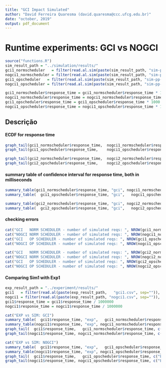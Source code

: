 ```yaml
---
title: "GCI Impact Simulated"
author: "David Ferreira Quaresma (david.quaresma@ccc.ufcg.edu.br)"
date: "october, 2019"
output: pdf_document
---
```


# Runtime experiments: GCI vs NOGCI
```r
source("functions.R")
sim_result_path = "../simulation/results/"
gci1_normscheduler   = filter(read.al.sim(paste(sim_result_path, "sim-pp-gci1-normscheduler-reqs", ".csv", sep="")), status == 200)
nogci1_normscheduler = filter(read.al.sim(paste(sim_result_path, "sim-pp-nogci1-normscheduler-reqs", ".csv", sep="")), status == 200)
gci1_opscheduler   = filter(read.al.sim(paste(sim_result_path, "sim-pp-gci1-opscheduler-reqs", ".csv", sep="")), status == 200)
nogci1_opscheduler = filter(read.al.sim(paste(sim_result_path, "sim-pp-nogci1-opscheduler-reqs", ".csv", sep="")), status == 200)

gci1_normscheduler$response_time = gci1_normscheduler$response_time * 1000
nogci1_normscheduler$response_time = nogci1_normscheduler$response_time * 1000
gci1_opscheduler$response_time = gci1_opscheduler$response_time * 1000
nogci1_opscheduler$response_time = nogci1_opscheduler$response_time * 1000
```

## Descrição


#### ECDF for response time
```r
graph_tail(gci1_normscheduler$response_time,  nogci1_normscheduler$response_time, c("GCI", "NOGCI"), title="THUMBNAILATOR ECDF RESPONSE TIME - NORM SCHEDULER", x_limit_sup=100)
graph_tail(gci1_opscheduler$response_time,    nogci1_opscheduler$response_time,   c("GCI", "NOGCI"), title="THUMBNAILATOR ECDF RESPONSE TIME -   OP SCHEDULER", x_limit_sup=100)

graph_tail(gci2_normscheduler$response_time,  nogci2_normscheduler$response_time, c("GCI", "NOGCI"), title="THUMBNAILATOR ECDF RESPONSE TIME - NORM SCHEDULER", x_limit_sup=100)
graph_tail(gci2_opscheduler$response_time,    nogci2_opscheduler$response_time,   c("GCI", "NOGCI"), title="THUMBNAILATOR ECDF RESPONSE TIME -   OP SCHEDULER", x_limit_sup=100)
```

#### summary table of confidence interval for response time, both in milliseconds
```r
summary_table(gci1_normscheduler$response_time, "gci", nogci1_normscheduler$response_time, "nogci")
summary_table(  gci1_opscheduler$response_time, "gci",   nogci1_opscheduler$response_time, "nogci")

summary_table(gci2_normscheduler$response_time, "gci", nogci2_normscheduler$response_time, "nogci")
summary_table(  gci2_opscheduler$response_time, "gci",   nogci2_opscheduler$response_time, "nogci")
```

#### checking errors
```r
cat("GCI   NORM SCHEDULER - number of simulated reqs: ", NROW(gci1_normscheduler$response_time), "\n")
cat("NOGCI NORM SCHEDULER - number of simulated reqs: ", NROW(nogci1_normscheduler$response_time), "\n")
cat("GCI   OP SCHEDULER - number of simulated reqs: ", NROW(gci1_opscheduler$response_time), "\n")
cat("NOGCI OP SCHEDULER - number of simulated reqs: ", NROW(nogci1_opscheduler$response_time), "\n")

cat("GCI   NORM SCHEDULER - number of simulated reqs: ", NROW(gci2_normscheduler$response_time), "\n")
cat("NOGCI NORM SCHEDULER - number of simulated reqs: ", NROW(nogci2_normscheduler$response_time), "\n")
cat("GCI   OP SCHEDULER - number of simulated reqs: ", NROW(gci2_opscheduler$response_time), "\n")
cat("NOGCI OP SCHEDULER - number of simulated reqs: ", NROW(nogci2_opscheduler$response_time), "\n")
```

#### Comparing Sim1 with Exp1
```r
exp_result_path = "../experiment/results/"
gci1   = filter(read.al(paste(exp_result_path,   "gci1.csv", sep="")), status == 200)
nogci1 = filter(read.al(paste(exp_result_path, "nogci1.csv", sep="")), status == 200)
gci1$response_time = gci1$response_time / 1000000
nogci1$response_time = nogci1$response_time / 1000000

cat("EXP vs SIM: GCI")
summary_table(  gci1$response_time, "exp",   gci1_normscheduler$response_time, "sim")
summary_table(nogci1$response_time, "exp", nogci1_normscheduler$response_time, "sim")
graph_tail(  gci1$response_time,   gci1_normscheduler$response_time, c("EXP", "SIM"), title="THUMBNAILATOR ECDF   GCI RESPONSE TIME - NORM SCHEDULER VS EXP", x_limit_sup=100)
graph_tail(nogci1$response_time, nogci1_normscheduler$response_time, c("EXP", "SIM"), title="THUMBNAILATOR ECDF NOGCI RESPONSE TIME - NORM SCHEDULER VS EXP", x_limit_sup=100)

cat("EXP vs SIM: NOGCI")
summary_table(  gci1$response_time, "exp",   gci1_opscheduler$response_time, "sim")
summary_table(nogci1$response_time, "exp", nogci1_opscheduler$response_time, "sim")
graph_tail(  gci1$response_time,   gci1_opscheduler$response_time, c("EXP", "SIM"), title="THUMBNAILATOR ECDF   GCI RESPONSE TIME - NORM SCHEDULER VS EXP", x_limit_sup=100)
graph_tail(nogci1$response_time, nogci1_opscheduler$response_time, c("EXP", "SIM"), title="THUMBNAILATOR ECDF NOGCI RESPONSE TIME - NORM SCHEDULER VS EXP", x_limit_sup=100)
```
